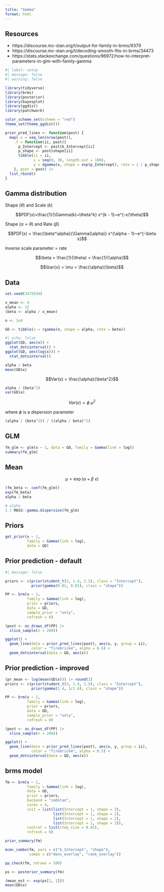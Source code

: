 ```yaml
---
title: "Gamma"
format: html
---
```


## Resources

- https://discourse.mc-stan.org/t/output-for-family-in-brms/9379
- https://discourse.mc-stan.org/t/decoding-smooth-fits-in-brms/34473
- https://stats.stackexchange.com/questions/96972/how-to-interpret-parameters-in-glm-with-family-gamma

```r
#| label: setup
#| message: false
#| warning: false

library(tidyverse)
library(brms)
library(posterior)
library(bayesplot)
library(ggdist)
library(patchwork)

color_scheme_set(scheme = "red")
theme_set(theme_ggdist())

prior_pred_lines <- function(post) {
  map(.x = seq_len(nrow(post)),
    .f = function(ii, post){
      p_Intercept <- post$b_Intercept[ii]
      p_shape <- post$shape[ii]
      tibble(ii = ii,
             x = seq(0, 30, length.out = 100),
             y = dgamma(x, shape = exp(p_Intercept), rate = 1 / p_shape))
    }, post = post) |> 
  list_rbind()
}

```

## Gamma distribution

Shape ($\theta$) and Scale ($k$)

$$PDF(x)=\frac{1}{\Gamma(k)~\theta^k} x^{k - 1}~e^{-x/\theta}$$



Shape ($\alpha = \theta$) and Rate ($\beta$)

$$PDF(x) = \frac{\beta^\alpha}{\Gamma(\alpha)} x^{\alpha - 1}~e^{-\beta x}$$

Inverse scale parameter = rate

$$\beta = \frac{1}{\theta} = \frac{1}{\alpha}$$

$$\bar{x} = \mu = \frac{\alpha}{\beta}$$


## Data

```r
set.seed(3475934)

x_mean <- 4
alpha <- 12
(beta <- alpha / x_mean)

n <- 1e4

GD <- tibble(x = rgamma(n, shape = alpha, rate = beta))
```

```r
#| echo: false
ggplot(GD, aes(x)) +
  stat_dotsinterval() +
ggplot(GD, aes(log(x))) +
  stat_dotsinterval()
```


```r
alpha / beta
mean(GD$x)
```

$$Var(x) = \frac{\alpha}{\beta^2}$$

```r
alpha / (beta^2)
var(GD$x)
```

$$Var(x) = \phi~\mu^2$$

where $\phi$ is a *dispersion* parameter

```r
(alpha / (beta^2)) / ((alpha / beta)^2)
```


## GLM 

```r
fm_glm <- glm(x ~ 1, data = GD, family = Gamma(link = log))
summary(fm_glm)
```

## Mean

$$\mu = \exp(\alpha + \beta~x)$$

```r
(fm_beta <- coef(fm_glm))
exp(fm_beta)
alpha / beta

# alpha
1 / MASS::gamma.dispersion(fm_glm)
```


## Priors

```r
get_prior(x ~ 1,
          family = Gamma(link = log),
          data = GD)
```


## Prior prediction - default

```r
#| message: false

priors <- c(prior(student_t(3, 1.4, 2.5), class = "Intercept"),
            prior(gamma(0.01, 0.01), class = "shape"))

PP <- brm(x ~ 1,
          family = Gamma(link = log),
          prior = priors,
          data = GD,
          sample_prior = "only",
          refresh = 0)

(post <- as_draws_df(PP) |> 
  slice_sample(n = 200))

ggplot() +
  geom_line(data = prior_pred_lines(post), aes(x, y, group = ii),
            color = "firebrick4", alpha = 0.5) +
  geom_dotsinterval(data = GD, aes(x))
```


## Prior prediction - improved

```r
(pr_mean <- log(mean(GD$x))) |> round(2)
priors <- c(prior(student_t(3, 1.4, 2.5), class = "Intercept"),
            prior(gamma(1.4, 1/1.4), class = "shape"))

PP <- brm(x ~ 1,
          family = Gamma(link = log),
          prior = priors,
          data = GD,
          sample_prior = "only",
          refresh = 0)

(post <- as_draws_df(PP) |> 
  slice_sample(n = 200))

ggplot() +
  geom_line(data = prior_pred_lines(post), aes(x, y, group = ii),
            color = "firebrick4", alpha = 0.5) +
  geom_dotsinterval(data = GD, aes(x))
```


## brms model

```r
fm <- brm(x ~ 1,
          family = Gamma(link = log),
          data = GD,
          prior = priors,
          backend = "cmdstan",
          cores = 4,
          init = list(list(Intercept = 1, shape = 2),
                      list(Intercept = 1, shape = 2),
                      list(Intercept = 1, shape = 2),
                      list(Intercept = 1, shape = 2)),
          control = list(step_size = 0.01),
          refresh = 0)
```

```r
prior_summary(fm)
```

```r
mcmc_combo(fm, pars = c("b_Intercept", "shape"),
           combo = c("dens_overlay", "rank_overlay"))

pp_check(fm, ndraws = 100)
```


```r
ps <- posterior_summary(fm)
```


```r
(mean_est <- exp(ps[1, 1]))
mean(GD$x)
```

